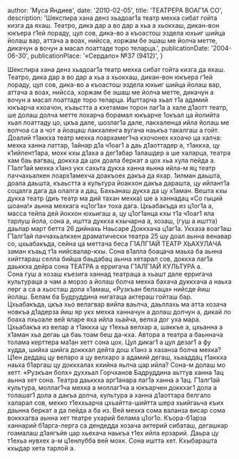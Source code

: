
  author: 'Муса Яндиев',
  date: '2010-02-05',
  title: 'ТЕАТРЕРА ВОАГ1А СО',
  description:
    'Шекспира хана денз хьадоаг1а театр  мехка сибат гойта кизга да яхаш. Театро, дика дар а во дар а хьа а хьокхаш, дикан-вон юкъера г1ей лораду, цул сов, дика-во а къоастош  эздела юхьиг шийца йолаш вар, аттача а воах, нийсса, хоржам бе эшаш ме йолча метте, дикачун а вочун а масал лоаттаде торо теларца.',
  publicationDate: '2004-06-30',
  publicationPlace: '«Сердало» №37 (9412)',
}


Шекспира хана денз хьадоаг1а театр мехка сибат гойта кизга да яхаш. Театро, дика дар а во дар а хьа а хьокхаш, дикан-вон юкъера г1ей лораду, цул сов, дика-во а къоастош эздела юхьиг шийца йолаш вар, аттача а воах, нийсса, хоржам бе эшаш ме йолча метте, дикачун а вочун а масал лоаттаде торо теларца. Ишттарча хьал т1а адамий юкъарча кхоачон, къаьстта а кхетаман торон лаг1а а хале д1аотт театр, ше долаш долча метте лохарча борамал юкъарче 1окъал ца йолийта хьал лоаттаду цо, цкъа дале, шозлаг1а дале, лакхаленца ийла йолаш ме волчоа са а чот а йоацаш лакхаленга вугача наькъа такалгаш а гойт. Доалий т1аккха театр мехка лоархамег1ча кхочонех кхоачо ца халча: мехка ханна латтар, 1айнар д1а ч1оаг1 а даь д1аоттадер а, т1аккха, цу к1ийлент1ара, мохк кхы д1аха а дег1абар 1алашдер а ше халарца, театра хам баь вагвац, доккха да цох доала беркат а цох хьа хула пейда а.
Г1алг1ай мехка х1анз укх сахьта дукха ханна яьнна ийла-м яц театр паччахьалкен лоарх1амехча доакъоех дакъа да яхар. 1илман даьшта, доала даьшта, къаьстта а культура йоакхон дакъа дарашта, цу ийлант1а соцалга дага да олалга а дац. Бахьанаш дукха да цу х1аман. Вешта кхы дукха театр (диъ театр ма дий тахан мехка) ше а ханнадац «Со гыций шоана!» аьнна мехкага «ц1ог1а» тоха дага. Цхьабакъда из ц1ог1а а, масса тейпа дей йокхон юхьигаш а, цу ц1ог1анца кхы т1а ч1оаг1 яла тарлуш йола, сона а, иштта дуккха кхычарна а, хозаш, (гуш а иштта) даьлар март бетта 26 дийнахь Наьсаре Доккхача ц1аг1а. Укхаза воаг1аш Г1алг1ай паччахьалкхен драматически театра 25 шу доал аьнна венавар со, цхьабакъда, сейна ца меттача беса Г1АЛГ1АЙ ТЕАТР ХЬАХУЛАЧА заман къаьд т1а нийсвалар-кхы. Сона в1алла боацача маьха ба аьнна хийттараш селла бийша баьдабац аьнна хетарал сов, доккха лаг1а даьккха дейра сона ТЕАТРА а ерригача Г1АЛГ1АЙ КУЛЬТУРА а.  
 Сона гуш а хозаш къезига ханнад театраца а хьашт дале ерригача культураца а чам а морзо а йолаш болча мехка бахача дуккхача а наьха лерг а са а хьосташ дола х1амаш, «Рузкъан белхаца» нийсде йиш йолаш. Белам ба Будруддина нигатаца актераш гойташ бар. Цхьабакъда, цкъа хьо велагвар вийла ваьлча, даьллахь ма атта хозача новкъа д1адерза йиш яр укх мехка ханначун а долаш долчун а, дикай ло боаха пхьоале вей яларе яха ийла хьайча, велха дог уха мара. Цхьабакъа из велар а т1аккха цу т1ехьа велхар а, шаккъе а, цхьанна а х1аман хьа дегаь ца баь тоам беш да-кха. Автора а театра а баьннача толама керттера ма1ан хетт сона цох. Цул дикаг1 а цул дезаг1 а фу худда, шийха шийга доккхал дейта дош х1анз а хазанза болча мехка? Ц1ен деддац цу веларо а цу велхаро а адамий дегаш, хьааддац т1аккха наьха б1аргаш цу доккхалах кхийна яьлча цар ийла? Сона-м долаш мо хетт.
«Рузкъан болх» духхьал Горчханов Бадруддина аьттув ханна 1ац аьнна хет сона. Театра даьккха арг1анара лаг1а ханна а 1ац. Г1алг1ай культура, моллаг1ча мехка а моллаг1ча а юкъарчен доккхаг1 дола а толашаг1 дола а дакъа долча, культура а ханна д1аоттара белгало халарал сов, мехко т1еххьарча цхьайтта-шийтта шера хьийгаьча къих даьнна беркат а да пейда а ба из. Вей мехка сома валанза висар сома воккхагва аьнна хет театре ухарий белама ц1ог1о. Къора-б1арза ханнарий б1арга-лерга са дендедда хозача актерий сибаташ, дегашкар гоамалаш д1аягъйя цар хьехача наькъа т1ех ийла ерзарий. Даьра цу т1ехьа нувхех а-м ц1енлубба вей мохк.
Сона иштта хет. Кхыбарашта кхыдар хета тарлой а.
